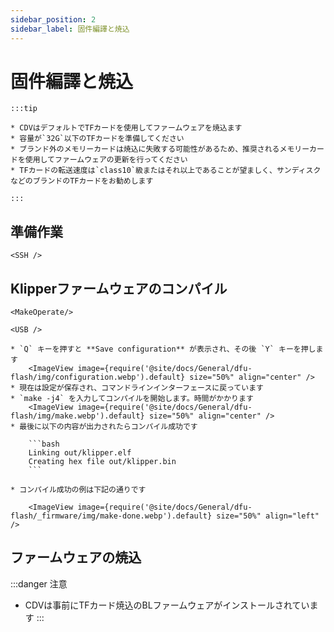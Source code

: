 ```yaml
---
sidebar_position: 2
sidebar_label: 固件編譯と焼込
---
```





# 固件編譯と焼込

    :::tip

    * CDVはデフォルトでTFカードを使用してファームウェアを焼込ます
    * 容量が`32G`以下のTFカードを準備してください
    * ブランド外のメモリーカードは焼込に失敗する可能性があるため、推奨されるメモリーカードを使用してファームウェアの更新を行ってください
    * TFカードの転送速度は`class10`級またはそれ以上であることが望ましく、サンディスクなどのブランドのTFカードをお勧めします

    :::



## 準備作業

    <SSH />

## Klipperファームウェアのコンパイル

    <MakeOperate/>

    <USB />

    * `Q` キーを押すと **Save configuration** が表示され、その後 `Y` キーを押します
        <ImageView image={require('@site/docs/General/dfu-flash/img/configuration.webp').default} size="50%" align="center" />
    * 現在は設定が保存され、コマンドラインインターフェースに戻っています
    * `make -j4` を入力してコンパイルを開始します。時間がかかります
        <ImageView image={require('@site/docs/General/dfu-flash/img/make.webp').default} size="50%" align="center" />
    * 最後に以下の内容が出力されたらコンパイル成功です

        ```bash
        Linking out/klipper.elf
        Creating hex file out/klipper.bin
        ```
        
    * コンパイル成功の例は下記の通りです

        <ImageView image={require('@site/docs/General/dfu-flash/_firmware/img/make-done.webp').default} size="50%" align="left" />

## ファームウェアの焼込

:::danger 注意
* CDVは事前にTFカード焼込のBLファームウェアがインストールされています
:::

    <TF />
